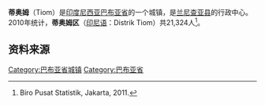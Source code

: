 {{Infobox settlement
|name          = 蒂奥姆<br>Tiom
|native_name            =  <!-- for cities whose native name is not in English -->
|nickname               = 
|motto                  = 
|settlement_type= 城镇
|image_skyline          = 
|imagesize              = 
|image_caption          = 
|image_flag             = 
|image_seal             = 
|image_shield           = 
|image_map              = 
|mapsize                = 
|map_caption            = 
|pushpin_map           = Indonesia West Papua
|pushpin_label_position = bottom
|pushpin_map_caption    = 蒂奥姆在[[巴布亚省|巴布亚省]]的位置
|pushpin_map1           =
|pushpin_label_position1 =
|pushpin_map_caption1    =
|coordinates_display    =
|coordinates_region     =
|subdivision_type       = 国家
|subdivision_name       = {{flag|Indonesia}}
|subdivision_type1      = 省
|subdivision_name1      = [[巴布亚省|巴布亚省]]
|subdivision_type2     =[[县|县]]
|subdivision_name2     =[[兰尼查亚县|兰尼查亚县]]
|subdivision_type3     =
|subdivision_name3     =
|government_type        = 
|leader_title           = 
|leader_name            = 
|leader_title1          =  <!-- for places with, say, both a mayor and a city manager -->
|leader_name1           = 
|leader_title2          =
|leader_name2           =
|leader_title3          =
|leader_name3           = 
|established_title      =  <!-- Settled -->
|established_date       = 
|established_title2     =  <!-- Incorporated (town) -->
|established_date2      = 
|established_title3     =  <!-- Incorporated (city) -->
|established_date3      = 
|area_magnitude         = 
|area_total_km2             = 
|area_total_sq_mi        = 
|area_land_km2              = 
|area_land_sq_mi         = 
|area_water_km2             = 
|area_water_sq_mi        = 
|area_water_percent     = 
|area_urban_km2             = 
|area_urban_sq_mi        = 
|area_metro_km2             = 
|area_metro_sq_mi        = 
|population_as_of       = 2010
|population_note        = 
|population_total       = 21,324
|population_density_km2     = 
|population_density_sq_mi = 
|population_metro       =
|population_density_metro_km2 =
|population_density_metro_mi2 =
|population_urban       = 
|population_density_urban_km2 =
|population_density_urban_mi2 =
|timezone               = [[印尼东部时间|印尼东部时间]]
|utc_offset             = +9
|timezone_DST           = 
|utc_offset_DST         = 
|latd=3|latm=55|lats=31 |latNS=S
|longd=138|longm=27|longs=13 |longEW=E
|elevation_m            = 
|elevation_ft           = 
|postal_code_type       =  <!-- enter ZIP code, Postcode, Post code, Postal code... -->
|postal_code            = 
|area_code              = 
|website                = 
|footnotes              = 
}}

'''蒂奥姆'''（Tiom）是[[印度尼西亚|印度尼西亚]][[巴布亚省|巴布亚省]]的一个城镇，是[[兰尼查亚县|兰尼查亚县]]的行政中心。2010年统计，'''蒂奥姆区'''（[[印尼语|印尼语]]：Distrik Tiom）共21,324人<ref>Biro Pusat Statistik, Jakarta, 2011.</ref>。

== 资料来源 ==

<references />
{{地理小作品}}
[[Category:巴布亚省城镇|Category:巴布亚省城镇]]

[[Category:巴布亚省|Category:巴布亚省]]